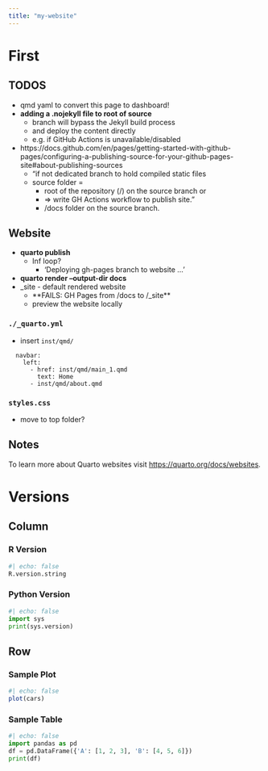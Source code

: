 ```yaml
---
title: "my-website"
---
```


# First {.section}

## TODOS
+ qmd yaml to convert this page to dashboard!
+ **adding a .nojekyll file to root of source**
  + branch will bypass the Jekyll build process
  + and deploy the content directly
  + e.g. if GitHub Actions is unavailable/disabled
+ https://docs.github.com/en/pages/getting-started-with-github-pages/configuring-a-publishing-source-for-your-github-pages-site#about-publishing-sources
  + "if not dedicated branch to hold compiled static files
  + source folder = 
    + root of the repository (/) on the source branch or 
    + => write GH Actions workflow to publish site."
    + /docs folder on the source branch.

## Website 
+ **quarto publish**
  + Inf loop?
    + 'Deploying gh-pages branch to website ...'
+ **quarto render --output-dir docs**
+ _site - default rendered website 
    + **FAILS: GH Pages from /docs to /_site**
    + preview the website locally

### `./_quarto.yml`
+ insert `inst/qmd/` 
```
  navbar:
    left:
      - href: inst/qmd/main_1.qmd
        text: Home
      - inst/qmd/about.qmd
```

### `styles.css`
+ move to top folder?

## Notes
To learn more about Quarto websites visit <https://quarto.org/docs/websites>.

# Versions {.section}

## Column {.tabset}

### R Version

```r
#| echo: false
R.version.string
```

### Python Version

```python
#| echo: false
import sys
print(sys.version)
```

## Row {.tabset}

### Sample Plot

```r
#| echo: false
plot(cars)
```

### Sample Table

```python
#| echo: false
import pandas as pd
df = pd.DataFrame({'A': [1, 2, 3], 'B': [4, 5, 6]})
print(df)
```
